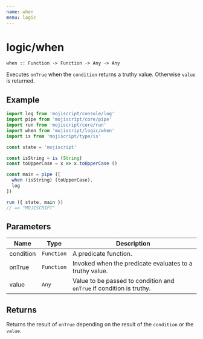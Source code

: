 ```yaml
---
name: when
menu: logic
---
```


# logic/when

`when :: Function -> Function -> Any -> Any`

Executes `onTrue` when the `condition` returns a truthy value. Otherwise `value` is returned.

## Example

```javascript
import log from 'mojiscript/console/log'
import pipe from 'mojiscript/core/pipe'
import run from 'mojiscript/core/run'
import when from 'mojiscript/logic/when'
import is from 'mojiscript/type/is'

const state = 'mojiscript'

const isString = is (String)
const toUpperCase = x => x.toUpperCase ()

const main = pipe ([
  when (isString) (toUpperCase),
  log
])

run ({ state, main })
// => "MOJISCRIPT"
```

## Parameters

| Name | Type | Description |
| ---- | ---- | ----------- |
| condition | `Function`  | A predicate function. |
| onTrue | `Function`  | Invoked when the predicate evaluates to a truthy value. |
| value | `Any`  | Value to be passed to condition and `onTrue` if condition is truthy. |

## Returns

Returns the result of `onTrue` depending on the result of the `condition` or the `value`.
